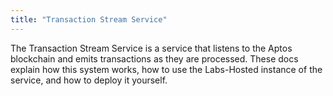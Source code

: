 ```yaml
---
title: "Transaction Stream Service"
---
```



<BetaNotice />

The Transaction Stream Service is a service that listens to the Aptos blockchain and emits transactions as they are processed. These docs explain how this system works, how to use the Labs-Hosted instance of the service, and how to deploy it yourself.
